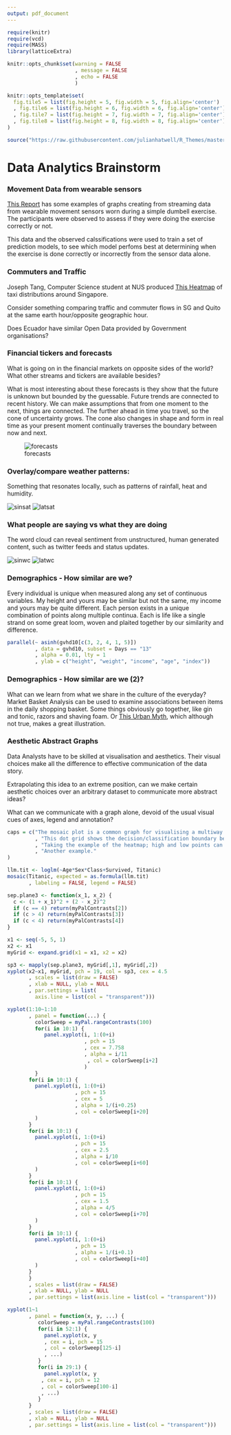 ```yaml
---
output: pdf_document
---
```


```r
require(knitr)
require(vcd)
require(MASS)
library(latticeExtra)

knitr::opts_chunk$set(warning = FALSE
                      , message = FALSE
                      , echo = FALSE
                      )

knitr::opts_template$set(
  fig.tile5 = list(fig.height = 5, fig.width = 5, fig.align='center')
  , fig.tile6 = list(fig.height = 6, fig.width = 6, fig.align='center')
  , fig.tile7 = list(fig.height = 7, fig.width = 7, fig.align='center')
  , fig.tile8 = list(fig.height = 8, fig.width = 8, fig.align='center')
)

source("https://raw.githubusercontent.com/julianhatwell/R_Themes/master/myFirstTheme.R")
```

# Data Analytics Brainstorm

### Movement Data from wearable sensors

[This Report](http://julianhatwell.github.io/PracMach/) has some examples of graphs creating from streaming data from wearable movement sensors worn during a simple dumbell exercise. The participants were observed to assess if they were doing the exercise correctly or not.

This data and the observed calssifications were used to train a set of prediction models, to see which model perfoms best at determining when the exercise is done correctly or incorrectly from the sensor data alone.

### Commuters and Traffic

Joseph Tang, Computer Science student at NUS produced [This Heatmap](http://www.comp.nus.edu.sg/~josepht/taxi.html) of taxi distributions around Singapore. 

Consider something comparing traffic and commuter flows in SG and Quito at the same earth hour/opposite geographic hour.

Does Ecuador have similar Open Data provided by Government organisations?

### Financial tickers and forecasts
What is going on in the financial markets on opposite sides of the world? What other streams and tickers are available besides?

What is most interesting about these forecasts is they show that the future is unknown but bounded by the guessable. Future trends are connected to recent history. We can make assumptions that from one moment to the next, things are connected. The further ahead in time you travel, so the cone of uncertainty grows. The cone also changes in shape and form in real time as your present moment continually traverses the boundary
between now and next.

![forecasts](C:/Dev/Study/R/R_Themes/imagefiles/forecasts.png)

### Overlay/compare weather patterns:

Something that resonates locally, such as patterns of rainfall, heat and humidity.

![sinsat](C:/Dev/Study/R/R_Themes/imagefiles/NASA_SEA.jpg)
![latsat](C:/Dev/Study/R/R_Themes/imagefiles/WX_LAT.jpg)

### What people are saying vs what they are doing
The word cloud can reveal sentiment from unstructured, human generated content, such as twitter feeds and status updates.

![sinwc](C:/Dev/Study/R/R_Themes/imagefiles/ec_wc.jpg)
![latwc](C:/Dev/Study/R/R_Themes/imagefiles/sing_wc.jpg)


### Demographics - How similar are we?
Every individual is unique when measured along any set of continuous variables. My height and yours may be similar but not the same, my income and yours may be quite different. Each person exists in a unique combination of points along multiple continua. Each is life like a single strand on some great loom, woven and plaited together by our similarity and difference.

```r
parallel(~ asinh(gvhd10[c(3, 2, 4, 1, 5)])
         , data = gvhd10, subset = Days == "13"
         , alpha = 0.01, lty = 1
         , ylab = c("height", "weight", "income", "age", "index"))
```


### Demographics - How similar are we (2)?
What can we learn from what we share in the culture of the everyday? Market Basket Analysis can be used to examine associations between items in the daily shopping basket. Some things obviously go together, like gin and tonic, razors and shaving foam. Or [This Urban Myth](http://www.theregister.co.uk/2006/08/15/beer_diapers/), which although not true, makes a great illustration.

### Aesthetic Abstract Graphs

Data Analysts have to be skilled at visualisation and aesthetics. Their  visual choices make all the difference to effective communication of the data story. 

Extrapolating this idea to an extreme position, can we make certain aesthetic choices over an arbitrary dataset to communicate more abstract ideas?

What can we communicate with a graph alone, devoid of the usual visual cues of axes, legend and annotation?

```r
caps = c("The mosaic plot is a common graph for visualising a multiway table or data cube. Tile sizes are proportional to the number of items in each category and coloured according to certain assumptions/expectations. Each tile is recursively split to show the proportions in each sub-category and sub-sub-category, down to the final level."
         , "This dot grid shows the decision/classification boundary between two populations. What does the island represent?"
         , "Taking the example of the heatmap; high and low points can be attributed different colours but also size, shape, intensity and transparency forming a whole grammar of graphics. Even the interpolation through these spectra can be smooth or stepped, depending on the data themselves."
         , "Another example."
)
```

```r
llm.tit <- loglm(~Age*Sex*Class+Survived, Titanic)
mosaic(Titanic, expected = as.formula(llm.tit)
       , labeling = FALSE, legend = FALSE)
```

```r
sep.plane3 <- function(x_1, x_2) {
  c <- (1 + x_1)^2 + (2 - x_2)^2
  if (c == 4) return(myPalContrasts[2])
  if (c > 4) return(myPalContrasts[3])
  if (c < 4) return(myPalContrasts[4])
}

x1 <- seq(-5, 5, 1)
x2 <- x1
myGrid <- expand.grid(x1 = x1, x2 = x2)

sp3 <- mapply(sep.plane3, myGrid[,1], myGrid[,2])
xyplot(x2~x1, myGrid, pch = 19, col = sp3, cex = 4.5
       , scales = list(draw = FALSE)
       , xlab = NULL, ylab = NULL
       , par.settings = list(
         axis.line = list(col = "transparent")))
```

```r
xyplot(1:10~1:10
       , panel = function(...) {
         colorSweep = myPal.rangeContrasts(100)
         for(i in 10:1) {
            panel.xyplot(i, 1:(0+i)
                         , pch = 15
                         , cex = 7.758
                         , alpha = i/11
                          , col = colorSweep[i+2]
                         )
         }
       for(i in 10:1) {
         panel.xyplot(i, 1:(0+i)
                      , pch = 15
                      , cex = 5
                      , alpha = 1/(i+0.25)
                      , col = colorSweep[i+20]
         )
       }
       for(i in 10:1) {
         panel.xyplot(i, 1:(0+i)
                      , pch = 15
                      , cex = 2.5
                      , alpha = i/10
                      , col = colorSweep[i+60]
         )
       }
       for(i in 10:1) {
         panel.xyplot(i, 1:(0+i)
                      , pch = 15
                      , cex = 1.5
                      , alpha = 4/5
                      , col = colorSweep[i+70]
         )
       }
       for(i in 10:1) {
         panel.xyplot(i, 1:(0+i)
                      , pch = 15
                      , alpha = 1/(i+0.1)
                      , col = colorSweep[i+40]
         )
       }
       }
       , scales = list(draw = FALSE)
       , xlab = NULL, ylab = NULL
       , par.settings = list(axis.line = list(col = "transparent")))
```

```r
xyplot(1~1
       , panel = function(x, y, ...) {
          colorSweep = myPal.rangeContrasts(100)
          for(i in 52:1) {
            panel.xyplot(x, y
            , cex = i, pch = 15
            , col = colorSweep[125-i]
            , ...)
          }
          for(i in 29:1) {
            panel.xyplot(x, y
           , cex = i, pch = 12
           , col = colorSweep[100-i]
           , ...)
          }
       }
       , scales = list(draw = FALSE)
       , xlab = NULL, ylab = NULL
       , par.settings = list(axis.line = list(col = "transparent")))
```
